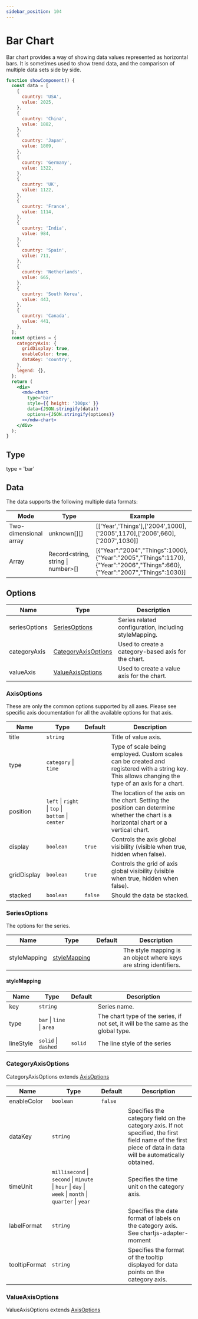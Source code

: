 ```yaml
---
sidebar_position: 104
---
```


# Bar Chart

Bar chart provides a way of showing data values represented as horizontal bars. It is sometimes used to show trend data, and the comparison of multiple data sets side by side.

```jsx live
function showComponent() {
  const data = [
    {
      country: 'USA',
      value: 2025,
    },
    {
      country: 'China',
      value: 1882,
    },
    {
      country: 'Japan',
      value: 1809,
    },
    {
      country: 'Germany',
      value: 1322,
    },
    {
      country: 'UK',
      value: 1122,
    },
    {
      country: 'France',
      value: 1114,
    },
    {
      country: 'India',
      value: 984,
    },
    {
      country: 'Spain',
      value: 711,
    },
    {
      country: 'Netherlands',
      value: 665,
    },
    {
      country: 'South Korea',
      value: 443,
    },
    {
      country: 'Canada',
      value: 441,
    },
  ];
  const options = {
    categoryAxis: {
      gridDisplay: true,
      enableColor: true,
      dataKey: 'country',
    },
    legend: {},
  };
  return (
    <div>
      <mdw-chart
        type="bar"
        style={{ height: '300px' }}
        data={JSON.stringify(data)}
        options={JSON.stringify(options)}
      ></mdw-chart>
    </div>
  );
}
```

## Type

type = 'bar'

## Data

The data supports the following multiple data formats:

| Mode                  | Type                               | Example                                                                                                                  |
| --------------------- | ---------------------------------- | ------------------------------------------------------------------------------------------------------------------------ |
| Two-dimensional array | unknown[][]                        | [['Year','Things'],['2004',1000],['2005',1170],['2006',660],['2007',1030]]                                               |
| Array                 | Record<string, string \| number>[] | [{"Year":"2004","Things":1000},{"Year":"2005","Things":1170},{"Year":"2006","Things":660},{"Year":"2007","Things":1030}] |

## Options

| Name          | Type                                        | Description                                           |
| ------------- | ------------------------------------------- | ----------------------------------------------------- |
| seriesOptions | [SeriesOptions](#seriesoptions)             | Series related configuration, including styleMapping. |
| categoryAxis  | [CategoryAxisOptions](#categoryaxisoptions) | Used to create a category-based axis for the chart.   |
| valueAxis     | [ValueAxisOptions](#valueaxisoptions)       | Used to create a value axis for the chart.            |

### AxisOptions

These are only the common options supported by all axes. Please see specific axis documentation for all the available options for that axis.

| Name        | Type                                               | Default | Description                                                                                                                                        |
| ----------- | -------------------------------------------------- | ------- | -------------------------------------------------------------------------------------------------------------------------------------------------- |
| title       | `string`                                           |         | Title of value axis.                                                                                                                               |
| type        | `category` \| `time`                               |         | Type of scale being employed. Custom scales can be created and registered with a string key. This allows changing the type of an axis for a chart. |
| position    | `left` \| `right` \| `top` \| `bottom` \| `center` |         | The location of the axis on the chart. Setting the position can determine whether the chart is a horizontal chart or a vertical chart.             |
| display     | `boolean`                                          | `true`  | Controls the axis global visibility (visible when true, hidden when false).                                                                        |
| gridDisplay | `boolean`                                          | `true`  | Controls the grid of axis global visibility (visible when true, hidden when false).                                                                |
| stacked     | `boolean`                                          | `false` | Should the data be stacked.                                                                                                                        |

### SeriesOptions

The options for the series.

| Name         | Type                          | Default | Description                                                       |
| ------------ | ----------------------------- | ------- | ----------------------------------------------------------------- |
| styleMapping | [styleMapping](#stylemapping) |         | The style mapping is an object where keys are string identifiers. |

#### styleMapping

| Name      | Type                      | Default | Description                                                                       |
| --------- | ------------------------- | ------- | --------------------------------------------------------------------------------- |
| key       | `string`                  |         | Series name.                                                                      |
| type      | `bar` \| `line` \| `area` |         | The chart type of the series, if not set, it will be the same as the global type. |
| lineStyle | `solid` \| `dashed`       | `solid` | The line style of the series                                                      |

### CategoryAxisOptions

CategoryAxisOptions extends [AxisOptions](#axisoptions)

| Name          | Type                                                                                                 | Default | Description                                                                                                                                                  |
| ------------- | ---------------------------------------------------------------------------------------------------- | ------- | ------------------------------------------------------------------------------------------------------------------------------------------------------------ |
| enableColor   | `boolean`                                                                                            | `false` |                                                                                                                                                              |
| dataKey       | `string`                                                                                             |         | Specifies the category field on the category axis. If not specified, the first field name of the first piece of data in data will be automatically obtained. |
| timeUnit      | `millisecond` \| `second` \| `minute` \| `hour` \| `day` \| `week` \| `month` \| `quarter` \| `year` |         | Specifies the time unit on the category axis.                                                                                                                |
| labelFormat   | `string`                                                                                             |         | Specifies the date format of labels on the category axis. See chartjs-adapter-moment                                                                         |
| tooltipFormat | `string`                                                                                             |         | Specifies the format of the tooltip displayed for data points on the category axis.                                                                          |

### ValueAxisOptions

ValueAxisOptions extends [AxisOptions](#axisoptions)
